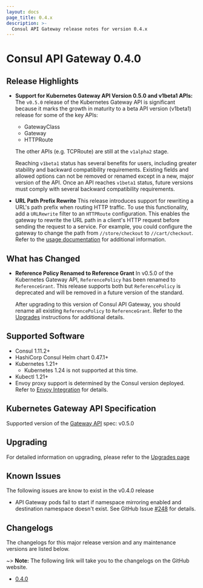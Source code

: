 ```yaml
---
layout: docs
page_title: 0.4.x
description: >-
  Consul API Gateway release notes for version 0.4.x
---
```


# Consul API Gateway 0.4.0

## Release Highlights

- **Support for Kubernetes Gateway API Version 0.5.0 and v1beta1 APIs:**
  The `v0.5.0` release of the Kubernetes Gateway API is significant because it
  marks the growth in maturity to a beta API version (v1beta1) release for some
  of the key APIs:
  - GatewayClass
  - Gateway
  - HTTPRoute

  The other APIs (e.g. TCPRoute) are still at the `v1alpha2` stage.

  Reaching `v1beta1` status has several benefits for users, including greater
  stability and backward compatibility requirements. Existing fields and allowed
  options can not be removed or renamed except in a new, major version of the
  API. Once an API reaches `v1beta1` status, future versions must comply with
  several backward compatibility requirements.

- **URL Path Prefix Rewrite** This release introduces support for rewriting a
  URL's path prefix when routing HTTP traffic. To use this functionality, add a
  `URLRewrite` filter to an `HTTPRoute` configuration. This enables the gateway
  to rewrite the URL path in a client's HTTP request before sending the request
  to a service. For example, you could configure the gateway to change the path
  from `//store/checkout` to `//cart/checkout`. Refer to the [usage
  documentation](/consul/docs/connect/gateways/api-gateway/usage) for additional information.  

## What has Changed

- **Reference Policy Renamed to Reference Grant** In v0.5.0 of the Kubernetes
  Gateway API, `ReferencePolicy` has been renamed to `ReferenceGrant`. This
  release supports both but `ReferencePolicy` is deprecated and will be removed
  in a future version of the standard.

  After upgrading to this version of Consul API Gateway, you should rename all
  existing `ReferencePolicy` to `ReferenceGrant`. Refer to the [Upgrades](/docs/api-gateway/upgrades)
  instructions for additional details.

## Supported Software

- Consul 1.11.2+
- HashiCorp Consul Helm chart 0.47.1+
- Kubernetes 1.21+
  - Kubernetes 1.24 is not supported at this time.
- Kubectl 1.21+
- Envoy proxy support is determined by the Consul version deployed. Refer to
  [Envoy Integration](/docs/connect/proxies/envoy) for details.

## Kubernetes Gateway API Specification

Supported version of the [Gateway API](https://gateway-api.sigs.k8s.io/) spec: v0.5.0

## Upgrading

For detailed information on upgrading, please refer to the [Upgrades page](/docs/api-gateway/upgrades)

## Known Issues
The following issues are know to exist in the v0.4.0 release

- API Gateway pods fail to start if namespace mirroring enabled and destination
  namespace doesn't exist. See GitHub Issue
  [#248](https://github.com/hashicorp/consul-api-gateway/issues/248) for
  details.

## Changelogs

The changelogs for this major release version and any maintenance versions are listed below.

~> **Note:** The following link will take you to the changelogs on the GitHub website.

- [0.4.0](https://github.com/hashicorp/consul-api-gateway/releases/tag/v0.4.0)
